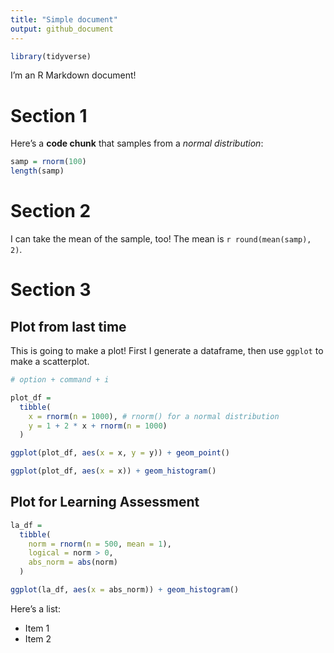```yaml
---
title: "Simple document"
output: github_document
---
```


```r
library(tidyverse)
```

I'm an R Markdown document! 

# Section 1

Here's a **code chunk** that samples from 
a _normal distribution_:

```r
samp = rnorm(100)
length(samp)
```

# Section 2

I can take the mean of the sample, too!
The mean is `r round(mean(samp), 2)`.

# Section 3

## Plot from last time

This is going to make a plot! First I generate a dataframe, then use `ggplot` to make a scatterplot.

```r
# option + command + i

plot_df =
  tibble(
    x = rnorm(n = 1000), # rnorm() for a normal distribution
    y = 1 + 2 * x + rnorm(n = 1000)
  )

ggplot(plot_df, aes(x = x, y = y)) + geom_point()
```

```r
ggplot(plot_df, aes(x = x)) + geom_histogram()
```

## Plot for Learning Assessment
```r
la_df =
  tibble(
    norm = rnorm(n = 500, mean = 1),
    logical = norm > 0,
    abs_norm = abs(norm)
  )

ggplot(la_df, aes(x = abs_norm)) + geom_histogram()
```

Here's a list:

*   Item 1
*   Item 2
